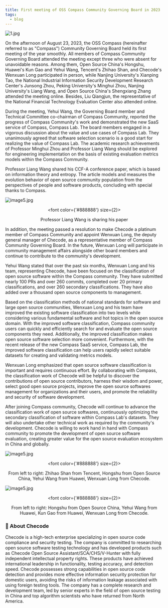 ```yaml
---
title: First meeting of OSS Compass Community Governing Board in 2023
tags:
  - blog
---
```


![1.jpg](media/report.png)

<!--truncate-->

On the afternoon of August 23, 2023, the OSS Compass (hereinafter referred to as "Compass") Community Governing Board held its first meeting of the year smoothly. All members of Compass Community Governing Board attended the meeting except three who were absent for unavoidable reasons. Among them, Open Source China's Hongshu, Huawei's Kun Gao and Yehui Wang, Tencent's Zhihao Shan, and Checode's Wenxuan Long participated in person, while Nanjing University's Xianping Tao, the National Industrial Information Security Development Research Center's Junsong Zhou, Peking University's Minghui Zhou, Nanjing University's Liang Wang, and Open Source China's Shengxiang Zhang attended the meeting online. Besides, Liu Qiangjun, the representative of the National Financial Technology Evaluation Center also attended online.

During the meeting, Yehui Wang, the Governing Board member and Technical Committee co-chairman of Compass Community, reported the progress of Compass Community's work and demonstrated the new SaaS service of Compass, Compass Lab. The board members engaged in a vigorous discussion about the value and use cases of Compass Lab. They unanimously agreed that software selection scenario is a good start for realizing the value of Compass Lab. The academic research achievements of Professor Minghui Zhou and Professor Liang Wang should be explored for engineering implementation on the basis of existing evaluation metrics models within the Compass Community.

Professor Liang Wang shared his CCF-A conference paper, which is based on information theory and entropy. The article models and measures the evolution behavior of open source community population from the perspectives of people and software products, concluding with special thanks to Compass.

![image5.jpg](media/1.png)

<center>

  <font color={'#888888'} size={2}>

Professor Liang Wang is sharing his paper

  </font>

</center>

In addition, the meeting passed a resolution to make Checode a platinum member of Compass Community and appoint Wenxuan Long, the deputy general manager of Checode, as a representative member of Compass Community Governing Board. In the future, Wenxuan Long will participate in community management affairs alongside other board members and continue to contribute to the community's development.

Yehui Wang stated that over the past six months, Wenxuan Long and his team, representing Checode, have been focused on the classification of open source software within the Compass community. They have submitted nearly 100 PRs and over 260 commits, completed over 20 primary classifications, and over 260 secondary classifications. They have also added over a thousand open source components to management.

Based on the classification methods of national standards for software and large open source communities, Wenxuan Long and his team have improved the existing software classification into two levels while considering various fundamental software and hot topics in the open source domain. With the improved software classification, Compass community users can quickly and efficiently search for and evaluate the open source components they need. Additionally, the improved classification makes open source software selection more convenient. Furthermore, with the recent release of the new Compass SaaS service, Compass Lab, the improved software classification can help users rapidly select suitable datasets for creating and validating metrics models.

Wenxuan Long emphasized that open source software classification is important and requires continuous effort. By collaborating with Compass, the classification work of Checode will be helpful to discover the contributions of open source contributors, harness their wisdom and power, select good open source projects, improve the open source softwares management for organizations and their users, and promote the reliability and security of software development.

After joining Compass community, Checode will continue to advance the classification work of open source softwares, continuously optimizing the secondary classification of software within Compass Lab's datasets. They will also undertake other technical work as required by the community's development. Checode is willing to work hand in hand with Compass community to promote the development of open source software evaluation, creating greater value for the open source evaluation ecosystem in China and globally.

![image5.jpg](media/2.png)

<center>

  <font color={'#888888'} size={2}>

From left to right: Zhihao Shan from Tencent, Hongshu from Open Source China, Yehui Wang from Huawei, Wenxuan Long from Checode.

  </font>

</center>

![image5.jpg](media/3.png)

<center>

  <font color={'#888888'} size={2}>

From left to right: Hongshu from Open Source China, Yehui Wang from Huawei, Kun Gao from Huawei, Wenxuan Long from Checode.

  </font>

</center>

### 🌟 About Checode

Checode is a high-tech enterprise specializing in open source code compliance and security testing. The company is committed to researching open source software testing technology and has developed products such as Checode Open Source Assistant/SCA/CHS/V-Hunter with fully independent intellectual property rights. These products have achieved international leadership in functionality, testing accuracy, and detection speed. Checode possesses strong capabilities in open source code detection and provides more effective information security protection for domestic users, avoiding the risks of information leakage associated with using foreign testing tools. The company has a complete research and development team, led by senior experts in the field of open source testing in China and top algorithm scientists who have returned from North America.
